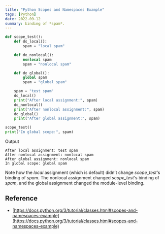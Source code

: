 ```yaml
---
title: "Python Scopes and Namespaces Example"
tags: [Python]
date: 2022-09-12
summary: binding of *spam*.
---
```


```python
def scope_test():
    def do_local():
        spam = "local spam"

    def do_nonlocal():
        nonlocal spam
        spam = "nonlocal spam"

    def do_global():
        global spam
        spam = "global spam"

    spam = "test spam"
    do_local()
    print("After local assignment:", spam)
    do_nonlocal()
    print("After nonlocal assignment:", spam)
    do_global()
    print("After global assignment:", spam)

scope_test()
print("In global scope:", spam)
```

Output

```shell
After local assignment: test spam
After nonlocal assignment: nonlocal spam
After global assignment: nonlocal spam
In global scope: global spam
```

Note how the *local* assignment (which is default) didn’t change *scope_test*'s
binding of *spam*. The nonlocal assignment changed *scope_test*'s binding of *spam*,
and the global assignment changed the module-level binding.

## Reference

- [https://docs.python.org/3/tutorial/classes.html#scopes-and-namespaces-example](https://docs.python.org/3/tutorial/classes.html#scopes-and-namespaces-example)